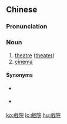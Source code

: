 {{also|戏院}}
==Chinese==
{{zh-forms|s=戏院}}

===Pronunciation===
{{zh-pron
|m=xìyuàn
|c=hei3 jyun6-2
|h=pfs=hi-yen
|mn=hì-īⁿ
|cat=n
}}

===Noun===
{{zh-noun}}

# [[theatre]] ([[theater]]) {{gloss|building where performances are given}} {{zh-mw|m:座}}
# [[cinema]] {{zh-mw|m:座}}

====Synonyms====
* {{sense|theatre}} {{zh-l|劇場}}
* {{sense|cinema}} {{zh-l|電影院}}

[[ko:戲院]]
[[lo:戲院]]
[[hu:戲院]]